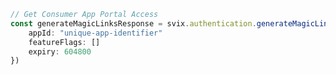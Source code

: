 ```typescript index.ts
// Get Consumer App Portal Access
const generateMagicLinksResponse = svix.authentication.generateMagicLinks({
    appId: "unique-app-identifier"
    featureFlags: []
    expiry: 604800
})
```